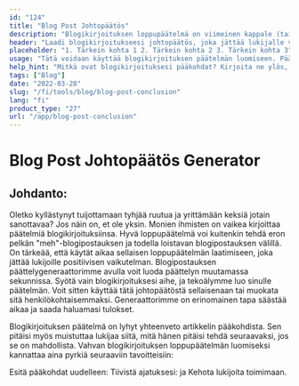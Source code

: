 ```yaml
---
id: "124"
title: "Blog Post Johtopäätös"
description: "Blogikirjoituksen loppupäätelmä on viimeinen kappale (tai kaksi), joka kietoo koko kirjoituksen yhteen. Siinä olisi kerrattava kirjoituksen pääkohdat, jätettävä lukijalle viimeinen ajatus ja ehkä jopa kehotettava toimimaan."
header: "Laadi blogikirjoitukseesi johtopäätös, joka jättää lukijalle viimeisen ajatuksen."
placeholder: "1. Tärkein kohta 1 2. Tärkein kohta 2 3. Tärkein kohta 3"
usage: "Tätä voidaan käyttää blogikirjoituksen päätelmän luomiseen. Päätelmässä olisi kerrattava kirjoituksen pääkohdat, jätettävä lukijalle viimeinen ajatus ja ehkä jopa kehotettava toimimaan."
help_hint: "Mitkä ovat blogikirjoituksesi pääkohdat? Kirjoita ne ylös, niin teemme niistä johtopäätöksen."
tags: ["Blog"]
date: "2022-03-28"
slug: "/fi/tools/blog/blog-post-conclusion"
lang: "fi"
product_type: "27"
url: "/app/blog-post-conclusion"
---
```


# Blog Post Johtopäätös Generator

## Johdanto:

Oletko kyllästynyt tuijottamaan tyhjää ruutua ja yrittämään keksiä jotain sanottavaa? Jos näin on, et ole yksin. Monien ihmisten on vaikea kirjoittaa päätelmiä blogikirjoituksiinsa. Hyvä loppupäätelmä voi kuitenkin tehdä eron pelkän "meh"-blogipostauksen ja todella loistavan blogipostauksen välillä. On tärkeää, että käytät aikaa sellaisen loppupäätelmän laatimiseen, joka jättää lukijoille positiivisen vaikutelman. Blogipostauksen päättelygeneraattorimme avulla voit luoda päättelyn muutamassa sekunnissa. Syötä vain blogikirjoituksesi aihe, ja tekoälymme luo sinulle päätelmän. Voit sitten käyttää tätä johtopäätöstä sellaisenaan tai muokata sitä henkilökohtaisemmaksi. Generaattorimme on erinomainen tapa säästää aikaa ja saada haluamasi tulokset.

Blogikirjoituksen päätelmä on lyhyt yhteenveto artikkelin pääkohdista. Sen pitäisi myös muistuttaa lukijaa siitä, mitä hänen pitäisi tehdä seuraavaksi, jos se on mahdollista. Vahvan blogikirjoituksen loppupäätelmän luomiseksi kannattaa aina pyrkiä seuraaviin tavoitteisiin:

Esitä pääkohdat uudelleen: Tiivistä ajatuksesi: ja Kehota lukijoita toimimaan.
